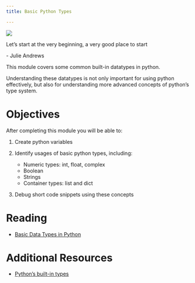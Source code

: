 ```yaml
---
title: Basic Python Types

---
```

![](../../images/toolbox.png)

:::{.callout-note appearance="minimal"}
Let's start at the very beginning,
a very good place to start

\- Julie Andrews
:::

This module covers some common built-in datatypes in python.

Understanding these datatypes is not only important for using python effectively, but also for understanding more advanced concepts of python's type system.

# Objectives

After completing this module you will be able to:

1. Create python variables

2. Identify usages of basic python types, including:
   * Numeric types: int, float, complex
   * Boolean
   * Strings 
   * Container types: list and dict

3. Debug short code snippets using these concepts  


# Reading

- [Basic Data Types in Python](https://realpython.com/python-data-types/)

# Additional Resources

 - [Python's built-in types](https://docs.python.org/3/library/stdtypes.html)
